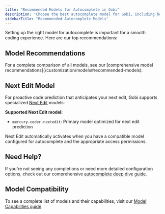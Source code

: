 ```yaml
---
title: "Recommended Models for Autocomplete in Gobi"
description: "Choose the best autocomplete model for Gobi, including hosted high-performance options, fast speed/quality tradeoffs, and local privacy-first models."
sidebarTitle: "Recommended Autocomplete Models"
---
```


Setting up the right model for autocomplete is important for a smooth coding experience. Here are our top recommendations:

## Model Recommendations

<ModelRecommendations role="autocomplete" />

<Info>
  For a complete comparison of all models, see our [comprehensive model recommendations](/customization/models#recommended-models).
</Info>

## Next Edit Model

For proactive code prediction that anticipates your next edit, Gobi supports specialized [Next Edit](/ide-extensions/autocomplete/next-edit) models:

**Supported Next Edit model:**

- `mercury-coder-nextedit`: Primary model optimized for next edit prediction

Next Edit automatically activates when you have a compatible model configured for autocomplete and the appropriate access permissions.

## Need Help?

If you're not seeing any completions or need more detailed configuration options, check out our comprehensive [autocomplete deep dive guide](/customize/deep-dives/autocomplete).

## Model Compatibility

To see a complete list of models and their capabilities, visit our [Model Capabilities guide](/customize/deep-dives/model-capabilities).
